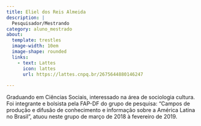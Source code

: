 ```yaml
---
title: Eliel dos Reis Almeida
description: |
  Pesquisador/Mestrando
category: aluno_mestrado
about:
  template: trestles
  image-width: 10em
  image-shape: rounded
  links:
    - text: Lattes
      icon: lattes
      url: https://lattes.cnpq.br/2675644880146247
   
---
```


Graduando em Ciências Sociais, interessado na área de sociologia cultura. Foi integrante e bolsista pela FAP-DF do grupo de pesquisa: "Campos de produção e difusão de conhecimento e informação sobre a América Latina no Brasil", atuou neste grupo de março de 2018 à fevereiro de 2019. 

<!-- Google tag (gtag.js) -->
<script async src="https://www.googletagmanager.com/gtag/js?id=G-GB2MGT95N0"></script>
<script>
  window.dataLayer = window.dataLayer || [];
  function gtag(){dataLayer.push(arguments);}
  gtag('js', new Date());

  gtag('config', 'G-GB2MGT95N0');
</script>